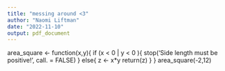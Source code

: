 ```yaml
---
title: "messing around <3"
author: "Naomi Liftman"
date: "2022-11-10"
output: pdf_document
---
```

area_square <- function(x,y){
  if (x < 0 | y < 0 ){
    stop('Side length must be positive!', call. = FALSE)
  }
  else{
    z <- x*y
    return(z)
  }
}
area_square(-2,12)
